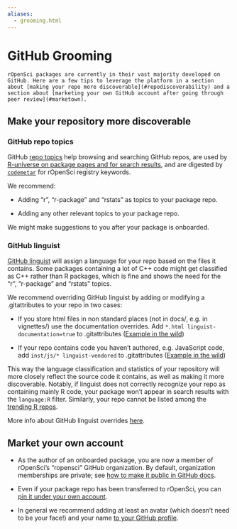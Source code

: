 ```yaml
---
aliases:
  - grooming.html
---
```


# GitHub Grooming {#grooming}

```block
rOpenSci packages are currently in their vast majority developed on GitHub. Here are a few tips to leverage the platform in a section about [making your repo more discoverable](#repodiscoverability) and a section about [marketing your own GitHub account after going through peer review](#marketown).

```

## Make your repository more discoverable {#repodiscoverability}

### GitHub repo topics {#git-hub-repo-topics}

GitHub [repo topics](https://blog.github.com/2017-01-31-introducing-topics/) help browsing and searching GitHub repos, are used by [R-universe on package pages and for search results](https://github.com/r-universe-org/help#how-to-add-keyword-labels-to-an-r-package), and are digested by [`codemetar`](https://github.com/ropensci/codemetar) for rOpenSci registry keywords.

We recommend:

- Adding "r", "r-package" and "rstats" as topics to your package repo.

- Adding any other relevant topics to your package repo.

We might make suggestions to you after your package is onboarded.

### GitHub linguist {#git-hub-linguist}

[GitHub linguist](https://github.com/github/linguist) will assign a language for your repo based on the files it contains. Some packages containing a lot of C++ code might get classified as C++ rather than R packages, which is fine and shows the need for the "r", "r-package" and "rstats" topics.

We recommend overriding GitHub linguist by adding or modifying a .gitattributes to your repo in two cases:

- If you store html files in non standard places (not in docs/, e.g. in vignettes/) use the documentation overrides. Add `*.html linguist-documentation=true` to .gitattributes ([Example in the wild](https://github.com/ropensci/ecoengine/blob/56b64d8d29dfae430a776d1dd440b240452eb1bf/.gitattributes#L5))

- If your repo contains code you haven't authored, e.g. JavaScript code, add `inst/js/* linguist-vendored` to .gitattributes ([Example in the wild](https://github.com/ropensci/wellknown/blob/4435eb620eeae346d2cab7d62276c29dee29a898/.gitattributes#L1))

This way the language classification and statistics of your repository will more closely reflect the source code it contains, as well as making it more discoverable. Notably, if linguist does not correctly recognize your repo as containing mainly R code, your package won't appear in search results with the `language:R` filter. Similarly, your repo cannot be listed among the [trending R repos](https://github.com/trending/r).

More info about GitHub linguist overrides [here](https://github.com/github/linguist#overrides).

## Market your own account {#marketown}

- As the author of an onboarded package, you are now a member of rOpenSci's "ropensci" GitHub organization. By default, organization memberships are private; see [how to make it public in GitHub docs](https://help.github.com/articles/publicizing-or-hiding-organization-membership/).

- Even if your package repo has been transferred to rOpenSci, you can [pin it under your own account](https://help.github.com/articles/pinning-repositories-to-your-profile/).

- In general we recommend adding at least an avatar (which doesn't need to be your face!) and your name [to your GitHub profile](https://help.github.com/articles/customizing-your-profile/).


